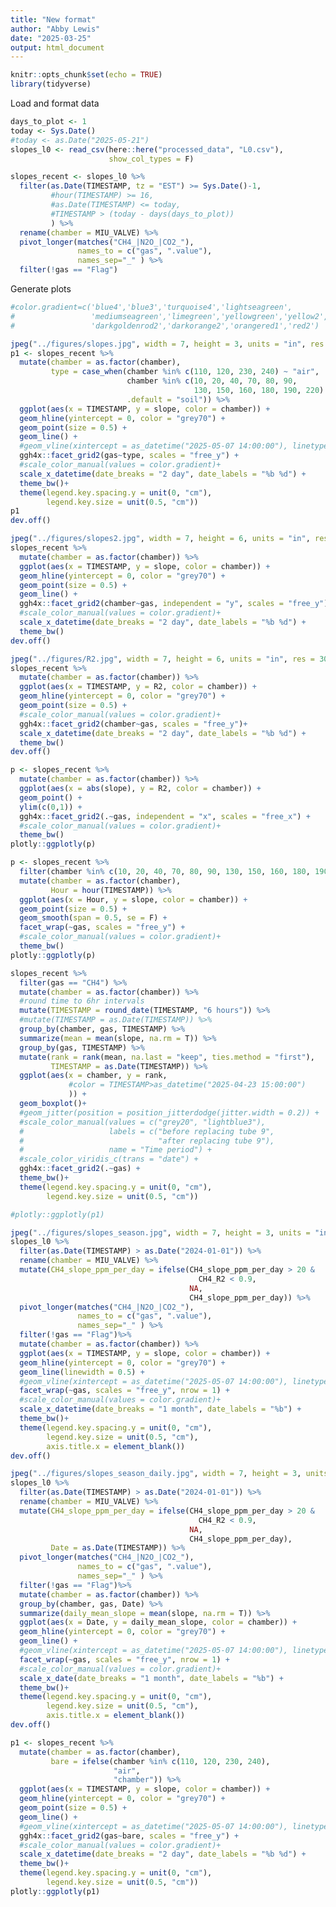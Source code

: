 ```yaml
---
title: "New format"
author: "Abby Lewis"
date: "2025-03-25"
output: html_document
---
```


```r
knitr::opts_chunk$set(echo = TRUE)
library(tidyverse)
```

Load and format data

```r
days_to_plot <- 1
today <- Sys.Date()
#today <- as.Date("2025-05-21")
slopes_l0 <- read_csv(here::here("processed_data", "L0.csv"), 
                      show_col_types = F) 

slopes_recent <- slopes_l0 %>%
  filter(as.Date(TIMESTAMP, tz = "EST") >= Sys.Date()-1,
         #hour(TIMESTAMP) >= 16,
         #as.Date(TIMESTAMP) <= today,
         #TIMESTAMP > (today - days(days_to_plot))
         ) %>% 
  rename(chamber = MIU_VALVE) %>%
  pivot_longer(matches("CH4_|N2O_|CO2_"), 
               names_to = c("gas", ".value"), 
               names_sep="_" ) %>%
  filter(!gas == "Flag")
```

Generate plots

```r
#color.gradient=c('blue4','blue3','turquoise4','lightseagreen',
#                 'mediumseagreen','limegreen','yellowgreen','yellow2',
#                 'darkgoldenrod2','darkorange2','orangered1','red2')

jpeg("../figures/slopes.jpg", width = 7, height = 3, units = "in", res = 300)
p1 <- slopes_recent %>%
  mutate(chamber = as.factor(chamber),
         type = case_when(chamber %in% c(110, 120, 230, 240) ~ "air",
                          chamber %in% c(10, 20, 40, 70, 80, 90, 
                                         130, 150, 160, 180, 190, 220) ~ "plant",
                          .default = "soil")) %>%
  ggplot(aes(x = TIMESTAMP, y = slope, color = chamber)) +
  geom_hline(yintercept = 0, color = "grey70") +
  geom_point(size = 0.5) +
  geom_line() +
  #geom_vline(xintercept = as_datetime("2025-05-07 14:00:00"), linetype = "dashed", color = "grey70") +
  ggh4x::facet_grid2(gas~type, scales = "free_y") +
  #scale_color_manual(values = color.gradient)+
  scale_x_datetime(date_breaks = "2 day", date_labels = "%b %d") +
  theme_bw()+
  theme(legend.key.spacing.y = unit(0, "cm"),
        legend.key.size = unit(0.5, "cm"))
p1
dev.off()

jpeg("../figures/slopes2.jpg", width = 7, height = 6, units = "in", res = 300)
slopes_recent %>%
  mutate(chamber = as.factor(chamber)) %>%
  ggplot(aes(x = TIMESTAMP, y = slope, color = chamber)) +
  geom_hline(yintercept = 0, color = "grey70") +
  geom_point(size = 0.5) +
  geom_line() +
  ggh4x::facet_grid2(chamber~gas, independent = "y", scales = "free_y") +
  #scale_color_manual(values = color.gradient)+
  scale_x_datetime(date_breaks = "2 day", date_labels = "%b %d") +
  theme_bw()
dev.off()

jpeg("../figures/R2.jpg", width = 7, height = 6, units = "in", res = 300)
slopes_recent %>%
  mutate(chamber = as.factor(chamber)) %>%
  ggplot(aes(x = TIMESTAMP, y = R2, color = chamber)) +
  geom_hline(yintercept = 0, color = "grey70") +
  geom_point(size = 0.5) +
  #scale_color_manual(values = color.gradient)+
  ggh4x::facet_grid2(chamber~gas, scales = "free_y")+
  scale_x_datetime(date_breaks = "2 day", date_labels = "%b %d") +
  theme_bw()
dev.off()

p <- slopes_recent %>% 
  mutate(chamber = as.factor(chamber)) %>%
  ggplot(aes(x = abs(slope), y = R2, color = chamber)) +
  geom_point() +
  ylim(c(0,1)) +
  ggh4x::facet_grid2(.~gas, independent = "x", scales = "free_x") +
  #scale_color_manual(values = color.gradient)+
  theme_bw()
plotly::ggplotly(p)

p <- slopes_recent %>%
  filter(chamber %in% c(10, 20, 40, 70, 80, 90, 130, 150, 160, 180, 190, 220)) %>%
  mutate(chamber = as.factor(chamber),
         Hour = hour(TIMESTAMP)) %>%
  ggplot(aes(x = Hour, y = slope, color = chamber)) +
  geom_point(size = 0.5) +
  geom_smooth(span = 0.5, se = F) +
  facet_wrap(~gas, scales = "free_y") +
  #scale_color_manual(values = color.gradient)+
  theme_bw()
plotly::ggplotly(p)

slopes_recent %>%
  filter(gas == "CH4") %>%
  mutate(chamber = as.factor(chamber)) %>%
  #round time to 6hr intervals
  mutate(TIMESTAMP = round_date(TIMESTAMP, "6 hours")) %>%
  #mutate(TIMESTAMP = as.Date(TIMESTAMP)) %>%
  group_by(chamber, gas, TIMESTAMP) %>%
  summarize(mean = mean(slope, na.rm = T)) %>%
  group_by(gas, TIMESTAMP) %>%
  mutate(rank = rank(mean, na.last = "keep", ties.method = "first"),
         TIMESTAMP = as.Date(TIMESTAMP)) %>%
  ggplot(aes(x = chamber, y = rank, 
             #color = TIMESTAMP>as_datetime("2025-04-23 15:00:00")
             )) +
  geom_boxplot()+
  #geom_jitter(position = position_jitterdodge(jitter.width = 0.2)) +
  #scale_color_manual(values = c("grey20", "lightblue3"),
  #                   labels = c("before replacing tube 9",
  #                              "after replacing tube 9"),
  #                   name = "Time period") +
  #scale_color_viridis_c(trans = "date") +
  ggh4x::facet_grid2(.~gas) +
  theme_bw()+
  theme(legend.key.spacing.y = unit(0, "cm"),
        legend.key.size = unit(0.5, "cm"))

#plotly::ggplotly(p1)

jpeg("../figures/slopes_season.jpg", width = 7, height = 3, units = "in", res = 300)
slopes_l0 %>%
  filter(as.Date(TIMESTAMP) > as.Date("2024-01-01")) %>% 
  rename(chamber = MIU_VALVE) %>%
  mutate(CH4_slope_ppm_per_day = ifelse(CH4_slope_ppm_per_day > 20 & 
                                          CH4_R2 < 0.9,
                                        NA, 
                                        CH4_slope_ppm_per_day)) %>%
  pivot_longer(matches("CH4_|N2O_|CO2_"), 
               names_to = c("gas", ".value"), 
               names_sep="_" ) %>%
  filter(!gas == "Flag")%>%
  mutate(chamber = as.factor(chamber)) %>%
  ggplot(aes(x = TIMESTAMP, y = slope, color = chamber)) +
  geom_hline(yintercept = 0, color = "grey70") +
  geom_line(linewidth = 0.5) +
  #geom_vline(xintercept = as_datetime("2025-05-07 14:00:00"), linetype = "dashed", color = "grey70") +
  facet_wrap(~gas, scales = "free_y", nrow = 1) +
  #scale_color_manual(values = color.gradient)+
  scale_x_datetime(date_breaks = "1 month", date_labels = "%b") +
  theme_bw()+
  theme(legend.key.spacing.y = unit(0, "cm"),
        legend.key.size = unit(0.5, "cm"),
        axis.title.x = element_blank())
dev.off()

jpeg("../figures/slopes_season_daily.jpg", width = 7, height = 3, units = "in", res = 300)
slopes_l0 %>%
  filter(as.Date(TIMESTAMP) > as.Date("2024-01-01")) %>% 
  rename(chamber = MIU_VALVE) %>%
  mutate(CH4_slope_ppm_per_day = ifelse(CH4_slope_ppm_per_day > 20 & 
                                          CH4_R2 < 0.9,
                                        NA, 
                                        CH4_slope_ppm_per_day),
         Date = as.Date(TIMESTAMP)) %>%
  pivot_longer(matches("CH4_|N2O_|CO2_"), 
               names_to = c("gas", ".value"), 
               names_sep="_" ) %>%
  filter(!gas == "Flag")%>%
  mutate(chamber = as.factor(chamber)) %>%
  group_by(chamber, gas, Date) %>%
  summarize(daily_mean_slope = mean(slope, na.rm = T)) %>%
  ggplot(aes(x = Date, y = daily_mean_slope, color = chamber)) +
  geom_hline(yintercept = 0, color = "grey70") +
  geom_line() +
  #geom_vline(xintercept = as_datetime("2025-05-07 14:00:00"), linetype = "dashed", color = "grey70") +
  facet_wrap(~gas, scales = "free_y", nrow = 1) +
  #scale_color_manual(values = color.gradient)+
  scale_x_date(date_breaks = "1 month", date_labels = "%b") +
  theme_bw()+
  theme(legend.key.spacing.y = unit(0, "cm"),
        legend.key.size = unit(0.5, "cm"),
        axis.title.x = element_blank())
dev.off()

p1 <- slopes_recent %>%
  mutate(chamber = as.factor(chamber),
         bare = ifelse(chamber %in% c(110, 120, 230, 240),
                       "air",
                       "chamber")) %>%
  ggplot(aes(x = TIMESTAMP, y = slope, color = chamber)) +
  geom_hline(yintercept = 0, color = "grey70") +
  geom_point(size = 0.5) +
  geom_line() +
  #geom_vline(xintercept = as_datetime("2025-05-07 14:00:00"), linetype = "dashed", color = "grey70") +
  ggh4x::facet_grid2(gas~bare, scales = "free_y") +
  #scale_color_manual(values = color.gradient)+
  scale_x_datetime(date_breaks = "2 day", date_labels = "%b %d") +
  theme_bw()+
  theme(legend.key.spacing.y = unit(0, "cm"),
        legend.key.size = unit(0.5, "cm"))
plotly::ggplotly(p1)
```


